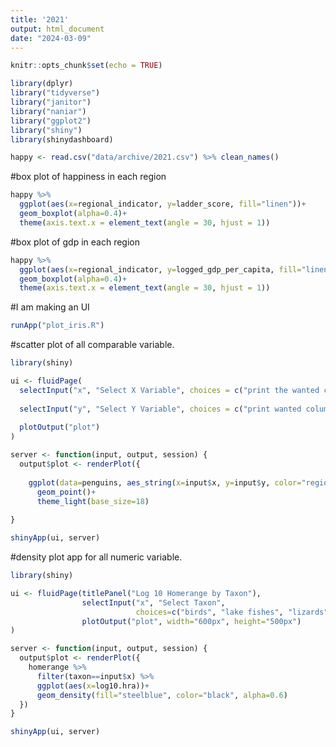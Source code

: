 ```yaml
---
title: '2021'
output: html_document
date: "2024-03-09"
---
```


```r
knitr::opts_chunk$set(echo = TRUE)
```



```r
library(dplyr)
library("tidyverse")
library("janitor")
library("naniar")
library("ggplot2")
library("shiny")
library(shinydashboard)
```

```r
happy <- read.csv("data/archive/2021.csv") %>% clean_names()
```

#box plot of happiness in each region  
```r
happy %>% 
  ggplot(aes(x=regional_indicator, y=ladder_score, fill="linen"))+
  geom_boxplot(alpha=0.4)+
  theme(axis.text.x = element_text(angle = 30, hjust = 1))
```

#box plot of gdp in each region
```r
happy %>% 
  ggplot(aes(x=regional_indicator, y=logged_gdp_per_capita, fill="linen"))+
  geom_boxplot(alpha=0.4)+
  theme(axis.text.x = element_text(angle = 30, hjust = 1))
```

#I am making an UI
```r
runApp("plot_iris.R")
```

#scatter plot of all comparable variable.  
```r
library(shiny)

ui <- fluidPage(
  selectInput("x", "Select X Variable", choices = c("print the wanted column name here"), selected = "one column name")
  
  selectInput("y", "Select Y Variable", choices = c("print wanted column name here"), selected = "one column name")
  
  plotOutput("plot")
)

server <- function(input, output, session) {
  output$plot <- renderPlot({
    
    ggplot(data=penguins, aes_string(x=input$x, y=input$y, color="region"))+
      geom_point()+
      theme_light(base_size=18)
  
}

shinyApp(ui, server)
```

#density plot app for all numeric variable.  
```r
library(shiny)

ui <- fluidPage(titlePanel("Log 10 Homerange by Taxon"),
                selectInput("x", "Select Taxon", 
                            choices=c("birds", "lake fishes", "lizards", "mammals", "marine fishes", "river fishes", "snakes", "tortoises", "turtles"), selected="birds"),
                plotOutput("plot", width="600px", height="500px")
)

server <- function(input, output, session) {
  output$plot <- renderPlot({
    homerange %>% 
      filter(taxon==input$x) %>% 
      ggplot(aes(x=log10.hra))+
      geom_density(fill="steelblue", color="black", alpha=0.6)
  })
}

shinyApp(ui, server)
```











